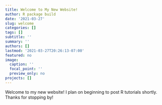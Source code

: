```yaml
---
title: Welcome to My New Website!
author: R package build
date: '2021-03-27'
slug: welcome
categories: []
tags: []
subtitle: ''
summary: ''
authors: []
lastmod: '2021-03-27T20:26:13-07:00'
featured: no
image:
  caption: ''
  focal_point: ''
  preview_only: no
projects: []
---
```


Welcome to my new website! I plan on beginning to post R tutorials shortly. Thanks for stopping by!
